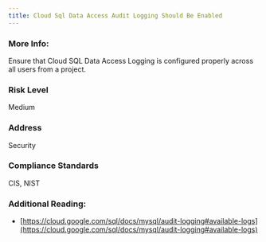 ```yaml
---
title: Cloud Sql Data Access Audit Logging Should Be Enabled
---
```


### More Info:

Ensure that Cloud SQL Data Access Logging is configured properly across all users from a project.

### Risk Level

Medium

### Address

Security

### Compliance Standards

CIS, NIST

### Additional Reading:

- [https://cloud.google.com/sql/docs/mysql/audit-logging#available-logs](https://cloud.google.com/sql/docs/mysql/audit-logging#available-logs)
